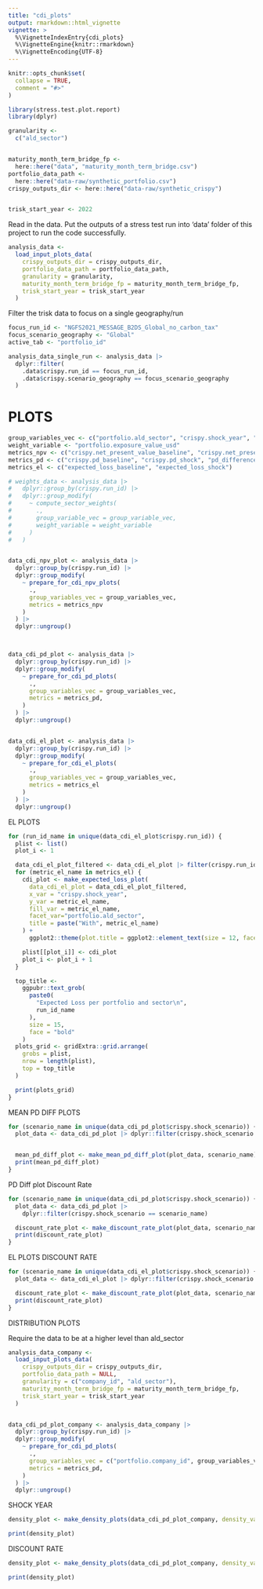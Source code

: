 ```yaml
---
title: "cdi_plots"
output: rmarkdown::html_vignette
vignette: >
  %\VignetteIndexEntry{cdi_plots}
  %\VignetteEngine{knitr::rmarkdown}
  %\VignetteEncoding{UTF-8}
---
```


```r
knitr::opts_chunk$set(
  collapse = TRUE,
  comment = "#>"
)
```

```r
library(stress.test.plot.report)
library(dplyr)

granularity <-
  c("ald_sector")


maturity_month_term_bridge_fp <-
  here::here("data", "maturity_month_term_bridge.csv")
portfolio_data_path <-
  here::here("data-raw/synthetic_portfolio.csv")
crispy_outputs_dir <- here::here("data-raw/synthetic_crispy")


trisk_start_year <- 2022
```

Read in the data. Put the outputs of a stress test run into 'data' folder of this project to run the code successfully.

```r
analysis_data <-
  load_input_plots_data(
    crispy_outputs_dir = crispy_outputs_dir,
    portfolio_data_path = portfolio_data_path,
    granularity = granularity,
    maturity_month_term_bridge_fp = maturity_month_term_bridge_fp,
    trisk_start_year = trisk_start_year
  )
```


Filter the trisk data to focus on a single geography/run

```r
focus_run_id <- "NGFS2021_MESSAGE_B2DS_Global_no_carbon_tax"
focus_scenario_geography <- "Global"
active_tab <- "portfolio_id"

analysis_data_single_run <- analysis_data |>
  dplyr::filter(
    .data$crispy.run_id == focus_run_id,
    .data$crispy.scenario_geography == focus_scenario_geography
  )
```

# PLOTS

```r
group_variables_vec <- c("portfolio.ald_sector", "crispy.shock_year", "crispy.baseline_scenario", "crispy.shock_scenario", "crispy.discount_rate")
weight_variable <- "portfolio.exposure_value_usd"
metrics_npv <- c("crispy.net_present_value_baseline", "crispy.net_present_value_shock", "net_present_value_difference")
metrics_pd <- c("crispy.pd_baseline", "crispy.pd_shock", "pd_difference")
metrics_el <- c("expected_loss_baseline", "expected_loss_shock")

# weights_data <- analysis_data |>
#   dplyr::group_by(crispy.run_id) |>
#   dplyr::group_modify(
#     ~ compute_sector_weights(
#       .,
#       group_variable_vec = group_variable_vec,
#       weight_variable = weight_variable
#     )
#   )


data_cdi_npv_plot <- analysis_data |>
  dplyr::group_by(crispy.run_id) |>
  dplyr::group_modify(
    ~ prepare_for_cdi_npv_plots(
      .,
      group_variables_vec = group_variables_vec,
      metrics = metrics_npv
    )
  ) |>
  dplyr::ungroup()



data_cdi_pd_plot <- analysis_data |>
  dplyr::group_by(crispy.run_id) |>
  dplyr::group_modify(
    ~ prepare_for_cdi_pd_plots(
      .,
      group_variables_vec = group_variables_vec,
      metrics = metrics_pd,
    )
  ) |>
  dplyr::ungroup()


data_cdi_el_plot <- analysis_data |>
  dplyr::group_by(crispy.run_id) |>
  dplyr::group_modify(
    ~ prepare_for_cdi_el_plots(
      .,
      group_variables_vec = group_variables_vec,
      metrics = metrics_el
    )
  ) |>
  dplyr::ungroup()
```


EL PLOTS

```r
for (run_id_name in unique(data_cdi_el_plot$crispy.run_id)) {
  plist <- list()
  plot_i <- 1

  data_cdi_el_plot_filtered <- data_cdi_el_plot |> filter(crispy.run_id == run_id_name)
  for (metric_el_name in metrics_el) {
    cdi_plot <- make_expected_loss_plot(
      data_cdi_el_plot = data_cdi_el_plot_filtered,
      x_var = "crispy.shock_year",
      y_var = metric_el_name,
      fill_var = metric_el_name,
      facet_var="portfolio.ald_sector",
      title = paste("With", metric_el_name)
    ) +
      ggplot2::theme(plot.title = ggplot2::element_text(size = 12, face = "bold"))

    plist[[plot_i]] <- cdi_plot
    plot_i <- plot_i + 1
  }

  top_title <-
    ggpubr::text_grob(
      paste0(
        "Expected Loss per portfolio and sector\n",
        run_id_name
      ),
      size = 15,
      face = "bold"
    )
  plots_grid <- gridExtra::grid.arrange(
    grobs = plist,
    nrow = length(plist),
    top = top_title
  )

  print(plots_grid)
}
```

MEAN PD DIFF PLOTS

```r
for (scenario_name in unique(data_cdi_pd_plot$crispy.shock_scenario)) {
  plot_data <- data_cdi_pd_plot |> dplyr::filter(crispy.shock_scenario == scenario_name)


  mean_pd_diff_plot <- make_mean_pd_diff_plot(plot_data, scenario_name)
  print(mean_pd_diff_plot)
}
```

PD Diff plot Discount Rate

```r
for (scenario_name in unique(data_cdi_pd_plot$crispy.shock_scenario)) {
  plot_data <- data_cdi_pd_plot |>
    dplyr::filter(crispy.shock_scenario == scenario_name)

  discount_rate_plot <- make_discount_rate_plot(plot_data, scenario_name, y_var = "pd_difference")
  print(discount_rate_plot)
}
```

EL PLOTS DISCOUNT RATE

```r
for (scenario_name in unique(data_cdi_el_plot$crispy.shock_scenario)) {
  plot_data <- data_cdi_el_plot |> dplyr::filter(crispy.shock_scenario == scenario_name)

  discount_rate_plot <- make_discount_rate_plot(plot_data, scenario_name, y_var = "expected_loss_shock")
  print(discount_rate_plot)
}
```




DISTRIBUTION PLOTS

Require the data to be at a higher level than ald_sector

```r
analysis_data_company <-
  load_input_plots_data(
    crispy_outputs_dir = crispy_outputs_dir,
    portfolio_data_path = NULL,
    granularity = c("company_id", "ald_sector"),
    maturity_month_term_bridge_fp = maturity_month_term_bridge_fp,
    trisk_start_year = trisk_start_year
  )


data_cdi_pd_plot_company <- analysis_data_company |>
  dplyr::group_by(crispy.run_id) |>
  dplyr::group_modify(
    ~ prepare_for_cdi_pd_plots(
      .,
      group_variables_vec = c("portfolio.company_id", group_variables_vec),
      metrics = metrics_pd,
    )
  ) |>
  dplyr::ungroup()

```


SHOCK YEAR

```r
density_plot <- make_density_plots(data_cdi_pd_plot_company, density_var = "crispy.shock_year")

print(density_plot)
```

DISCOUNT RATE

```r
density_plot <- make_density_plots(data_cdi_pd_plot_company, density_var = "crispy.discount_rate")

print(density_plot)
```

